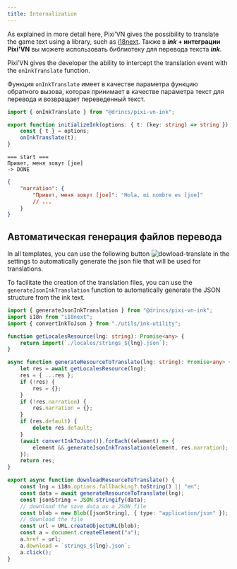 ```yaml
---
title: Internalization
---
```


As explained in more detail <DynamicLink href="/start/translate">here</DynamicLink>, Pixi’VN gives the possibility to translate the game text using a library, such as [i18next](https://www.i18next.com/). Также в **_ink_ + интеграции Pixi'VN** вы можете использовать библиотеку для перевода текста **_ink_**.

Pixi’VN gives the developer the ability to intercept the translation event with the `onInkTranslate` function.

Функция `onInkTranslate` имеет в качестве параметра функцию обратного вызова, которая принимает в качестве параметра текст для перевода и возвращает переведенный текст.

```ts tab="index.ts"
import { onInkTranslate } from "@drincs/pixi-vn-ink";

export function initializeInk(options: { t: (key: string) => string }) {
    const { t } = options;
    onInkTranslate(t);
}
```

```ink tab="ink/start.ink"
=== start ===
Привет, меня зовут [joe]
-> DONE
```

```json tab="locales/strings_es.json"
{
    "narration": {
        "Привет, меня зовут [joe]": "Hola, mi nombre es [joe]"
        // ...
    }
}
```

## Автоматическая генерация файлов перевода

<Callout title="Templates" type="info">

In all templates, you can use the following button ![dowload-translate](/dowload-translate.png) in the settings to automatically generate the json file that will be used for translations.

</Callout>

To facilitate the creation of the translation files, you can use the `generateJsonInkTranslation` function to automatically generate the JSON structure from the ink text.

```ts
import { generateJsonInkTranslation } from "@drincs/pixi-vn-ink";
import i18n from "i18next";
import { convertInkToJson } from "./utils/ink-utility";

function getLocalesResource(lng: string): Promise<any> {
    return import(`./locales/strings_${lng}.json`);
}

async function generateResourceToTranslate(lng: string): Promise<any> {
    let res = await getLocalesResource(lng);
    res = { ...res };
    if (!res) {
        res = {};
    }
    if (!res.narration) {
        res.narration = {};
    }
    if (res.default) {
        delete res.default;
    }
    (await convertInkToJson()).forEach((element) => {
        element && generateJsonInkTranslation(element, res.narration);
    });
    return res;
}

export async function downloadResourceToTranslate() {
    const lng = i18n.options.fallbackLng?.toString() || "en";
    const data = await generateResourceToTranslate(lng);
    const jsonString = JSON.stringify(data);
    // download the save data as a JSON file
    const blob = new Blob([jsonString], { type: "application/json" });
    // download the file
    const url = URL.createObjectURL(blob);
    const a = document.createElement("a");
    a.href = url;
    a.download = `strings_${lng}.json`;
    a.click();
}
```
